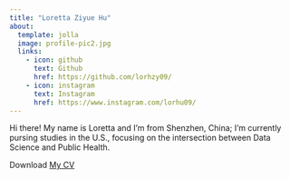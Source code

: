 ```yaml
---
title: "Loretta Ziyue Hu"
about:
  template: jolla
  image: profile-pic2.jpg
  links:
    - icon: github
      text: Github
      href: https://github.com/lorhzy09/
    - icon: instagram
      text: Instagram
      href: https://www.instagram.com/lorhu09/
---
```


Hi there! My name is Loretta and I'm from Shenzhen, China; I'm currently pursing studies in the U.S., focusing on the intersection between Data Science and Public Health.

Download [My CV](/hu_loretta_cv.pdf)
